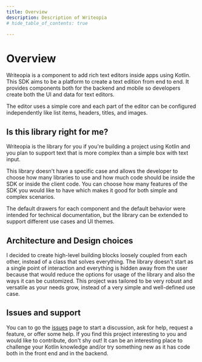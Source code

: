 ```yaml
---
title: Overview
description: Description of Writeopia
# hide_table_of_contents: true

---
```


# Overview

Writeopia is a component to add rich text editors inside apps using Kotlin. This SDK aims to be a platform to create a text edition from end to end. It provides components both for the backend and mobile so developers create both the UI and data for text editors.

The editor uses a simple core and each part of the editor can be configured independently like list items, headers, titles, and images.

## Is this library right for me?

Writeopia is the library for you if you're building a project using Kotlin and you plan to support text that is more complex than a simple box with text input.

This library doesn't have a specific case and allows the developer to choose how many libraries to use and how much code should be inside the SDK or inside the client code. You can choose how many features of the SDK you would like to have which makes it good for both simple and complex scenarios.

The default drawers for each component and the default behavior were intended for technical documentation, but the library can be extended to support different use cases and UI themes.

## Architecture and Design choices

I decided to create high-level building blocks loosely coupled from each other, instead of a class that solves everything. The library doesn't start as a single point of interaction and everything is hidden away from the user because that would reduce the options for usage of the library and also the ways it can be customized. This project was tailored to be very robust and versatile as your needs grow, instead of a very simple and well-defined use case.

## Issues and support

You can to go the [issues](https://github.com/leandroBorgesFerreira/Writeopia/issues) page to start a discussion, ask for help, request a feature, or offer some help. If you find this project interesting to you and would like to contribute, don't shy out! It can be an interesting place to challenge your Kotlin knowledge and/or try something new as it has code both in the front end and in the backend.


